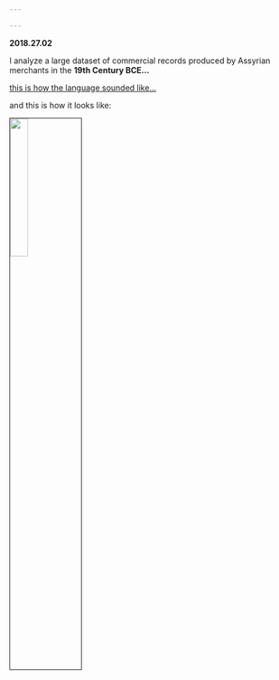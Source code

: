 ```yaml
---

---
```


<b>2018.27.02 </b>


I analyze a large dataset of commercial records produced by Assyrian merchants in the
<b>19th Century BCE...</b>



[this is how the language sounded like...](https://soundcloud.com/user444756202/the-epic-of-gilgames-standard-version-tablet-xi-lines-1-163-read-by-karl-hecker "from Gilgamesh")


and this is how it looks like:

<link rel="stylesheet" href="styles.css" type="text/css">
<img src="images/assyrian_sample.png" style="width:25%; border:1px solid; margin-right: 20px" align="left">


